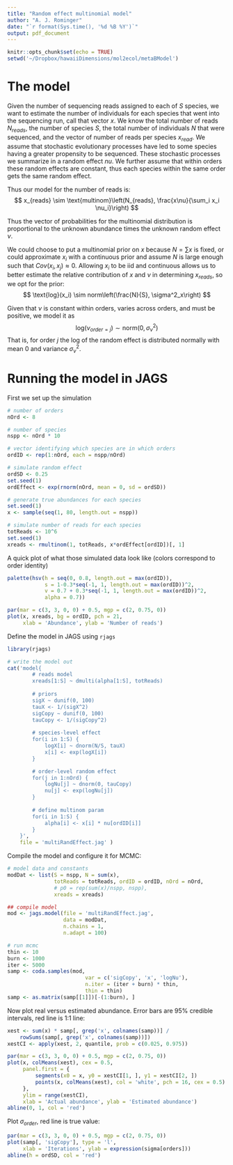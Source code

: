 ```yaml
---
title: "Random effect multinomial model"
author: "A. J. Rominger"
date: "`r format(Sys.time(), '%d %B %Y')`"
output: pdf_document
---
```


```r
knitr::opts_chunk$set(echo = TRUE)
setwd('~/Dropbox/hawaiiDimensions/mol2ecol/metaBModel')
```

# The model

Given the number of sequencing reads assigned to each of $S$ species, we want to estimate the number of individuals for each species that went into the sequencing run, call that vector $x$. We know the total number of reads $N_{reads}$, the number of species $S$, the total number of individuals $N$ that were sequenced, and the vector of number of reads per species $x_{read}$. We assume that stochastic evolutionary processes have led to some species having a greater propensity to be sequenced.  These stochastic processes we summarize in a random effect $nu$.  We further assume that within orders these random effects are constant, thus each species within the same order gets the same random effect.

Thus our model for the number of reads is:
$$
x_{reads} \sim \text{multinom}\left(N_{reads}, \frac{x\nu}{\sum_i x_i \nu_i}\right)
$$

Thus the vector of probabilities for the multinomial distribution is proportional to the unknown abundance times the unknown random effect $\nu$.  

We could choose to put a multinomial prior on $x$ because $N = \sum x$ is fixed, or could approximate $x_i$ with a continuous prior and assume $N$ is large enough such that $Cov(x_i, x_j) \approx 0$. Allowing $x_i$ to be iid and continuous allows us to better estimate the relative contribution of $x$ and $\nu$ in determining $x_{reads}$, so we opt for the prior:
$$
\text{log}(x_i) \sim norm\left(\frac{N}{S}, \sigma^2_x\right)
$$

Given that $\nu$ is constant within orders, varies across orders, and must be positive, we model it as
$$
\text{log}(\nu_{order=j}) \sim \text{norm}(0, \sigma^2_{\nu})
$$
That is, for order $j$ the log of the random effect is distributed normally with mean 0 and variance $\sigma^2_{\nu}$.



# Running the model in JAGS

First we set up the simulation

```r
# number of orders
nOrd <- 8

# number of species
nspp <- nOrd * 10

# vector identifying which species are in which orders
ordID <- rep(1:nOrd, each = nspp/nOrd)

# simulate random effect
ordSD <- 0.25
set.seed(1)
ordEffect <- exp(rnorm(nOrd, mean = 0, sd = ordSD))

# generate true abundances for each species
set.seed(1)
x <- sample(seq(1, 80, length.out = nspp))

# simulate number of reads for each species
totReads <- 10^6
set.seed(1)
xreads <- rmultinom(1, totReads, x*ordEffect[ordID])[, 1]
```

A quick plot of what those simulated data look like (colors correspond to order identity)

```r
palette(hsv(h = seq(0, 0.8, length.out = max(ordID)), 
            s = 1-0.3*seq(-1, 1, length.out = max(ordID))^2, 
            v = 0.7 + 0.3*seq(-1, 1, length.out = max(ordID))^2, 
            alpha = 0.7))

par(mar = c(3, 3, 0, 0) + 0.5, mgp = c(2, 0.75, 0))
plot(x, xreads, bg = ordID, pch = 21, 
     xlab = 'Abundance', ylab = 'Number of reads')
```

Define the model in JAGS using `rjags`

```r
library(rjags)

# write the model out
cat('model{
        # reads model
        xreads[1:S] ~ dmulti(alpha[1:S], totReads)
    
        # priors
        sigX ~ dunif(0, 100)
        tauX <- 1/(sigX^2)
        sigCopy ~ dunif(0, 100)
        tauCopy <- 1/(sigCopy^2)
    
        # species-level effect
        for(i in 1:S) {
            logX[i] ~ dnorm(N/S, tauX)
            x[i] <- exp(logX[i])
        }

        # order-level random effect
        for(j in 1:nOrd) {
            logNu[j] ~ dnorm(0, tauCopy)
            nu[j] <- exp(logNu[j])
        }
    
        # define multinom param
        for(i in 1:S) {
            alpha[i] <- x[i] * nu[ordID[i]]
        }
    }',
    file = 'multiRandEffect.jag' )
```

Compile the model and configure it for MCMC:

```r
# model data and constants
modDat <- list(S = nspp, N = sum(x), 
               totReads = totReads, ordID = ordID, nOrd = nOrd,
               # p0 = rep(sum(x)/nspp, nspp), 
               xreads = xreads)

## compile model
mod <- jags.model(file = 'multiRandEffect.jag',
                  data = modDat,
                  n.chains = 1,
                  n.adapt = 100)

# run mcmc
thin <- 10
burn <- 1000
iter <- 5000
samp <- coda.samples(mod,
                         var = c('sigCopy', 'x', 'logNu'),
                         n.iter = (iter + burn) * thin,
                         thin = thin)
samp <- as.matrix(samp[[1]])[-(1:burn), ]
```

Now plot real versus estimated abundance.  Error bars are 95% credible intervals, red line is 1:1 line:

```r
xest <- sum(x) * samp[, grep('x', colnames(samp))] / 
    rowSums(samp[, grep('x', colnames(samp))])
xestCI <- apply(xest, 2, quantile, prob = c(0.025, 0.975))

par(mar = c(3, 3, 0, 0) + 0.5, mgp = c(2, 0.75, 0))
plot(x, colMeans(xest), cex = 0.5,
     panel.first = {
         segments(x0 = x, y0 = xestCI[1, ], y1 = xestCI[2, ])
         points(x, colMeans(xest), col = 'white', pch = 16, cex = 0.5)
     }, 
     ylim = range(xestCI), 
     xlab = 'Actual abundance', ylab = 'Estimated abundance')
abline(0, 1, col = 'red')
```

Plot $\sigma_{order}$, red line is true value:

```r
par(mar = c(3, 3, 0, 0) + 0.5, mgp = c(2, 0.75, 0))
plot(samp[, 'sigCopy'], type = 'l', 
     xlab = 'Iterations', ylab = expression(sigma[orders]))
abline(h = ordSD, col = 'red')
```
